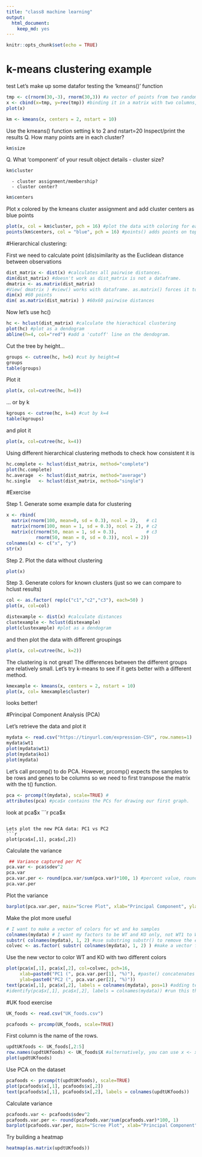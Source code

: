 ```yaml
---
title: "class8 machine learning"
output: 
  html_document: 
    keep_md: yes
---
```


```r
knitr::opts_chunk$set(echo = TRUE)
```

# k-means clustering example
test
Let's make up some datafor testing the 'kmeans()' function

```r
tmp <- c(rnorm(30,-3), rnorm(30,3)) #a vector of points from two random distributions
x <- cbind(x=tmp, y=rev(tmp)) #binding it in a matrix with two columns, one with tmp and one with the reverse of tmp
plot(x)
```

```r
km <- kmeans(x, centers = 2, nstart = 10)
```

Use the kmeans() function setting k to 2 and nstart=20
Inspect/print the results
Q. How many points are in each cluster?

```r
km$size
```

Q. What ‘component’ of your result object details
      - cluster size?
      
```r
km$cluster
```

      - cluster assignment/membership?
      - cluster center?

```r
km$centers
```


Plot x colored by the kmeans cluster assignment and
      add cluster centers as blue points

```r
plot(x, col = km$cluster, pch = 16) #plot the data with coloring for each cluster
points(km$centers, col = "blue", pch = 16) #points() adds points on top of the graph
```



#Hierarchical clustering:

First we need to calculate point (dis)similarity as the Euclidean distance between observations
```r
dist_matrix <- dist(x) #calculates all pairwise distances.
dim(dist_matrix) #doesn't work as dist_matrix is not a dataframe.
dmatrix <- as.matrix(dist_matrix)
#View( dmatrix ) #view() works with dataframe. as.matrix() forces it to be a matrix.
dim(x) #60 points
dim( as.matrix(dist_matrix) ) #60x60 pairwise distances
```

Now let's use hc() 
```r
hc <- hclust(dist_matrix) #calculate the hierachical clustering
plot(hc) #plot as a dendogram
abline(h=4, col="red") #add a 'cutoff' line on the dendogram.
```

Cut the tree by height...
```r
groups <- cutree(hc, h=6) #cut by height=4
groups
table(groups)
```

Plot it
```r
plot(x, col=cutree(hc, h=6))
```


... or by k
```r
kgroups <- cutree(hc, k=4) #cut by k=4
table(kgroups)
```

and plot it
```r
plot(x, col=cutree(hc, k=4))
```


Using different hierarchical clustering methods to check how consistent it is
```r
hc.complete <- hclust(dist_matrix, method="complete")
plot(hc.complete)
hc.average  <- hclust(dist_matrix, method="average")
hc.single   <- hclust(dist_matrix, method="single")
```



#Exercise

Step 1. Generate some example data for clustering
```r
x <- rbind(
  matrix(rnorm(100, mean=0, sd = 0.3), ncol = 2),   # c1
  matrix(rnorm(100, mean = 1, sd = 0.3), ncol = 2), # c2
  matrix(c(rnorm(50, mean = 1, sd = 0.3),           # c3
           rnorm(50, mean = 0, sd = 0.3)), ncol = 2))
colnames(x) <- c("x", "y")
str(x)
```

Step 2. Plot the data without clustering
```r
plot(x)
```

Step 3. Generate colors for known clusters (just so we can compare to hclust results)

```r
col <- as.factor( rep(c("c1","c2","c3"), each=50) )
plot(x, col=col)
```

```r
distexample <- dist(x) #calculate distances
clustexample <- hclust(distexample)
plot(clustexample) #plot as a dendogram
```

and then plot the data with different groupings
```r
plot(x, col=cutree(hc, k=2))
```

The clustering is not great! The differences between the different groups are relatively small. Let's try k-means to see if it gets better with a different method.

```r
kmexample <- kmeans(x, centers = 2, nstart = 10)
plot(x, col= kmexample$cluster)
```

looks better!



#Principal Component Analysis (PCA)

Let's retrieve the data and plot it
```r
mydata <- read.csv("https://tinyurl.com/expression-CSV", row.names=1)
mydata$wt1
plot(mydata$wt1)
plot(mydata$ko1)
plot(mydata)
```

Let's call prcomp() to do PCA. However, prcomp() expects the samples to be rows and genes to be columns so we need to first transpose the matrix with the t() function.
```r
pca <- prcomp(t(mydata), scale=TRUE) #
attributes(pca) #pca$x contains the PCs for drawing our first graph.
```

look at pca$x
```r
pca$x
```

Lets plot the new PCA data: PC1 vs PC2
```r
plot(pca$x[,1], pca$x[,2])
```

Calculate the variance
```r
 ## Variance captured per PC
pca.var <- pca$sdev^2
pca.var
pca.var.per <- round(pca.var/sum(pca.var)*100, 1) #percent value, rounded to make it look good
pca.var.per
```

Plot the variance
```r
barplot(pca.var.per, main="Scree Plot", xlab="Principal Component", ylab="Percent Variation")
```

Make the plot more useful
```r
# I want to make a vector of colors for wt and ko samples
colnames(mydata) # I want my factors to be WT and KO only, not WT1 to WT5 and KO1 to KO5
substr( colnames(mydata), 1, 2) #use substring substr() to remove the extra info.
colvec <- as.factor( substr( colnames(mydata), 1, 2) ) #make a vector for colors.
```


Use the new vector to color WT and KO with two different colors
```r
plot(pca$x[,1], pca$x[,2], col=colvec, pch=16, 
     xlab=paste0("PC1 (", pca.var.per[1], "%)"), #paste() concatenates strings
     ylab=paste0("PC2 (", pca.var.per[2], "%)"))
text(pca$x[,1], pca$x[,2], labels = colnames(mydata), pos=1) #adding text labels.
#identify(pca$x[,1], pca$x[,2], labels = colnames(mydata)) #run this then click on the points on the graph that you want to identify, press ESC and it will tell you which points those are.
```


#UK food exercise
```r
UK_foods <- read.csv("UK_foods.csv")
```

```r
pcafoods <- prcomp(UK_foods, scale=TRUE)
```

First column is the name of the rows.
```r
updtUKfoods <- UK_foods[,2:5]
row.names(updtUKfoods) <- UK_foods$X #alternatively, you can use x <- x[,-1] to remove column 1
plot(updtUKfoods)
```

Use PCA on the dataset
```r
pcafoods <- prcomp(t(updtUKfoods), scale=TRUE)
plot(pcafoods$x[,1], pcafoods$x[,2])
text(pcafoods$x[,1], pcafoods$x[,2], labels = colnames(updtUKfoods))
```

Calculate variance
```r
pcafoods.var <- pcafoods$sdev^2
pcafoods.var.per <- round(pcafoods.var/sum(pcafoods.var)*100, 1)
barplot(pcafoods.var.per, main="Scree Plot", xlab="Principal Component", ylab="Percent Variation")
```


Try building a heatmap
```r
heatmap(as.matrix(updtUKfoods))
```






